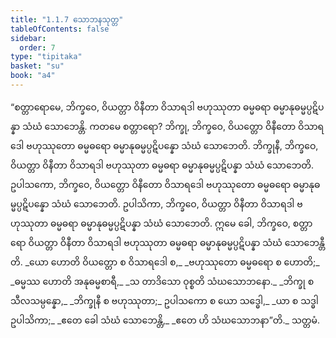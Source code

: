 ```yaml
---
title: "1.1.7 သောဘနသုတ္တ"
tableOfContents: false
sidebar:
  order: 7
type: "tipitaka"
basket: "su"
book: "a4"
---
```



<DynamicBreadcrumb />

<Division number="7" book="a4" e="ch" v="15" p="314">

<Paragraph number="44" book="a4">
“စတ္တာရောမေ, ဘိက္ခဝေ, ဝိယတ္တာ ဝိနီတာ ဝိသာရဒါ ဗဟုဿုတာ ဓမ္မဓရာ ဓမ္မာနုဓမ္မပ္ပဋိပန္နာ သံဃံ သောဘေန္တိ. ကတမေ စတ္တာရော? ဘိက္ခု, ဘိက္ခဝေ, ဝိယတ္တော ဝိနီတော ဝိသာရဒေါ ဗဟုဿုတော ဓမ္မဓရော ဓမ္မာနုဓမ္မပ္ပဋိပန္နော သံဃံ သောဘေတိ. ဘိက္ခုနီ, ဘိက္ခဝေ, ဝိယတ္တာ ဝိနီတာ ဝိသာရဒါ ဗဟုဿုတာ ဓမ္မဓရာ ဓမ္မာနုဓမ္မပ္ပဋိပန္နာ သံဃံ သောဘေတိ. ဥပါသကော, ဘိက္ခဝေ, ဝိယတ္တော ဝိနီတော ဝိသာရဒေါ ဗဟုဿုတော ဓမ္မဓရော ဓမ္မာနုဓမ္မပ္ပဋိပန္နော သံဃံ သောဘေတိ. ဥပါသိကာ, ဘိက္ခဝေ, ဝိယတ္တာ ဝိနီတာ ဝိသာရဒါ ဗဟုဿုတာ ဓမ္မဓရာ ဓမ္မာနုဓမ္မပ္ပဋိပန္နာ သံဃံ သောဘေတိ. ဣမေ ခေါ, ဘိက္ခဝေ, စတ္တာရော ဝိယတ္တာ ဝိနီတာ ဝိသာရဒါ ဗဟုဿုတာ ဓမ္မဓရာ ဓမ္မာနုဓမ္မပ္ပဋိပန္နာ သံဃံ သောဘေန္တီတိ.
</Paragraph>

<Paragraph number="45" type="verses" book="a4">
_ယော ဟောတိ ဝိယတ္တော စ ဝိသာရဒေါ စ,_  
_ဗဟုဿုတော ဓမ္မဓရော စ ဟောတိ;_  
_ဓမ္မဿ ဟောတိ အနုဓမ္မစာရီ,_  
_သ တာဒိသော ဝုစ္စတိ သံဃသောဘနော._  

</Paragraph>

<Paragraph number="46" type="verses" book="a4">
_ဘိက္ခု စ သီလသမ္ပန္နော,_  
_ဘိက္ခုနီ စ ဗဟုဿုတာ;_  
ဥပါသကော စ ယော သဒ္ဓေါ,_  
_ယာ စ သဒ္ဓါ ဥပါသိကာ;_  
_ဧတေ ခေါ သံဃံ သောဘေန္တိ,_  
_ဧတေ ဟိ သံဃသောဘနာ”တိ._  


</Paragraph>
</Division>

<Paragraph number="47" type="center" book="a4">
သတ္တမံ.
</Paragraph>